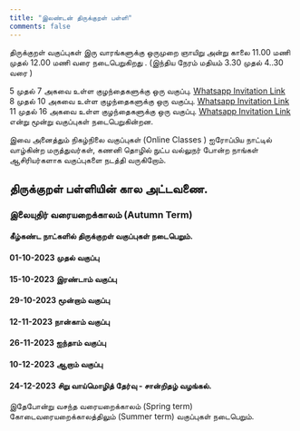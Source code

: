 ```yaml
---
title: "இலண்டன் திருக்குறள் பள்ளி"
comments: false
---
```


திருக்குறள் வகுப்புகள் இரு வாரங்களுக்கு ஒருமுறை ஞாயிறு அன்று காலை 11.00 மணி முதல் 12.00 மணி வரை நடைபெறுகிறது . (இந்திய நேரம் மதியம் 3.30 முதல் 4..30 வரை )  

5 முதல் 7 அகவை உள்ள குழந்தைகளுக்கு ஒரு வகுப்பு. [Whatsapp Invitation Link](https://chat.whatsapp.com/DhWghouzZoz68wjbQRsukg)  
8 முதல் 10 அகவை உள்ள குழந்தைகளுக்கு ஒரு வகுப்பு. [Whatsapp Invitation Link](https://chat.whatsapp.com/HgbbnS03LuV8xZCb8pX0T0)  
11 முதல் 16 அகவை உள்ள குழந்தைகளுக்கு ஒரு வகுப்பு. [Whatsapp Invitation Link](https://chat.whatsapp.com/DrtNDlf5Wf7GAo301bmEma)   
என்று மூன்று வகுப்புகள் நடைபெறுகின்றன.  

இவை அனைத்தும் நிகழ்நிலை வகுப்புகள் (Online Classes )
ஐரோப்பிய நாட்டில் வாழ்கின்ற மருத்துவர்கள், கணனி தொழில் நுட்ப வல்லுநர் போன்ற நாங்கள் ஆசிரியர்களாக வகுப்புகளை நடத்தி வருகிறோம்.  

## திருக்குறள் பள்ளியின் கால அட்டவணை. 

### இலையுதிர் வரையறைக்காலம் (Autumn Term) 

#### கீழ்கண்ட நாட்களில் திருக்குறள் வகுப்புகள் நடைபெறும்.  

#### 01-10-2023 முதல் வகுப்பு  
#### 15-10-2023 இரண்டாம் வகுப்பு  
#### 29-10-2023 மூன்றாம் வகுப்பு  
#### 12-11-2023 நான்காம் வகுப்பு  
#### 26-11-2023 ஐந்தாம் வகுப்பு  
#### 10-12-2023 ஆறாம்  வகுப்பு  
#### 24-12-2023 சிறு வாய்மொழித் தேர்வு - சான்றிதழ் வழங்கல்.  


இதேபோன்று வசந்த வரையறைக்காலம் (Spring term) கோடைவரையறைக்காலத்திலும்  (Summer term) வகுப்புகள் நடைபெறும்.

